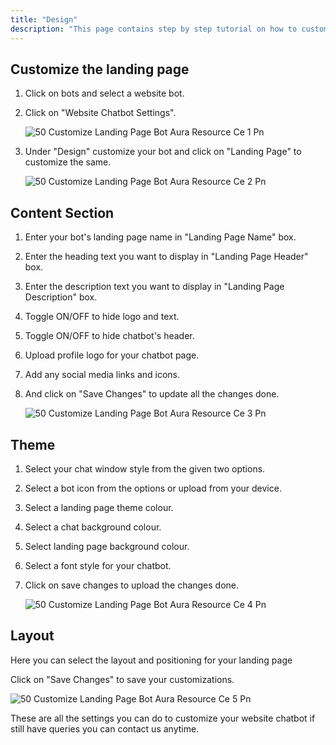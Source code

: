 ```yaml
---
title: "Design"
description: "This page contains step by step tutorial on how to customize landing page bot."
---
```


## **Customize the landing page**

1. Click on bots and select a website bot.
2. Click on "Website Chatbot Settings".

   ![50 Customize Landing Page Bot  Aura Resource Ce 1 Pn](/images/how-botpenguin-works/website-design/50.customize_landing_page_bot__Aura_resource_ce-1.png)
3. Under "Design" customize your bot and click on "Landing Page" to customize the same.

   ![50 Customize Landing Page Bot  Aura Resource Ce 2 Pn](/images/how-botpenguin-works/website-design/50.customize_landing_page_bot__Aura_resource_ce-2.png)

## **Content Section**

1. Enter your bot's landing page name in "Landing Page Name" box.
2. Enter the heading text you want to display in "Landing Page Header" box.
3. Enter the description text you want to display in "Landing Page Description" box.
4. Toggle ON/OFF to hide logo and text.
5. Toggle ON/OFF to hide chatbot's header.
6. Upload profile logo for your chatbot page.
7. Add any social media links and icons.
8. And click on "Save Changes" to update all the changes done.

   ![50 Customize Landing Page Bot  Aura Resource Ce 3 Pn](/images/how-botpenguin-works/website-design/50.customize_landing_page_bot__Aura_resource_ce-3.png)

## **Theme**

1. Select your chat window style from the given two options.
2. Select a bot icon from the options or upload from your device.
3. Select a landing page theme colour.
4. Select a chat background colour.
5. Select landing page background colour.
6. Select a font style for your chatbot.
7. Click on save changes to upload the changes done.

   ![50 Customize Landing Page Bot  Aura Resource Ce 4 Pn](/images/how-botpenguin-works/website-design/50.customize_landing_page_bot__Aura_resource_ce-4.png)

## **Layout**

Here you can select the layout and positioning for your landing page

Click on "Save Changes" to save your customizations.

![50 Customize Landing Page Bot  Aura Resource Ce 5 Pn](/images/how-botpenguin-works/website-design/50.customize_landing_page_bot__Aura_resource_ce-5.png)

These are all the settings you can do to customize your website chatbot if still have queries you can contact us anytime.
